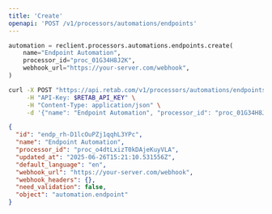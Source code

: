 ```yaml
---
title: 'Create'
openapi: 'POST /v1/processors/automations/endpoints'
---
```


<RequestExample>

```python python
automation = reclient.processors.automations.endpoints.create(
    name="Endpoint Automation",
    processor_id="proc_01G34H8J2K",
    webhook_url="https://your-server.com/webhook",
)
```

```bash curl
curl -X POST "https://api.retab.com/v1/processors/automations/endpoints" \
     -H "API-Key: $RETAB_API_KEY" \
     -H "Content-Type: application/json" \
     -d '{"name": "Endpoint Automation", "processor_id": "proc_01G34H8J2K", "webhook_url": "https://your-server.com/webhook"}'
```

</RequestExample>

<ResponseExample>

```json
{
  "id": "endp_rh-D1lcOuPZj1qqhL3YPc",
  "name": "Endpoint Automation",
  "processor_id": "proc_o4dtLxizT0kDAjeKuyVLA",
  "updated_at": "2025-06-26T15:21:10.531556Z",
  "default_language": "en",
  "webhook_url": "https://your-server.com/webhook",
  "webhook_headers": {},
  "need_validation": false,
  "object": "automation.endpoint"
}
```

</ResponseExample>

